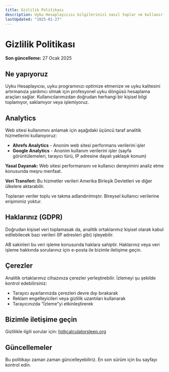 ```yaml
---
title: Gizlilik Politikası
description: Uyku Hesaplayıcısı bilgilerinizi nasıl toplar ve kullanır
lastUpdated: "2025-01-27"
---
```


# Gizlilik Politikası

**Son güncelleme:** 27 Ocak 2025

## Ne yapıyoruz

Uyku Hesaplayıcısı, uyku programınızı optimize etmenize ve uyku kalitesini artırmanıza yardımcı olmak için profesyonel uyku döngüsü hesaplama araçları sağlar. Kullanıcılarımızdan doğrudan herhangi bir kişisel bilgi toplamıyor, saklamıyor veya işlemiyoruz.

## Analytics

Web sitesi kullanımını anlamak için aşağıdaki üçüncü taraf analitik hizmetlerini kullanıyoruz:

- **Ahrefs Analytics** - Anonim web sitesi performans verilerini işler
- **Google Analytics** - Anonim kullanım verilerini işler (sayfa görüntülemeleri, tarayıcı türü, IP adresine dayalı yaklaşık konum)

**Yasal Dayanak:** Web sitesi performansını ve kullanıcı deneyimini analiz etme konusunda meşru menfaat.

**Veri Transferi:** Bu hizmetler verileri Amerika Birleşik Devletleri ve diğer ülkelere aktarabilir.

Toplanan veriler toplu ve takma adlandırılmıştır. Bireysel kullanıcı verilerine erişimimiz yoktur.

## Haklarınız (GDPR)

Doğrudan kişisel veri toplamasak da, analitik ortaklarımız kişisel olarak kabul edilebilecek bazı verileri (IP adresleri gibi) işleyebilir.

AB sakinleri bu veri işleme konusunda haklara sahiptir. Haklarınız veya veri işleme hakkında sorularınız için e-posta ile bizimle iletişime geçin.

## Çerezler

Analitik ortaklarımız cihazınıza çerezler yerleştirebilir. İzlemeyi şu şekilde kontrol edebilirsiniz:

- Tarayıcı ayarlarınızda çerezleri devre dışı bırakarak
- Reklam engelleyicileri veya gizlilik uzantıları kullanarak
- Tarayıcınızda "İzleme"yi etkinleştirerek

## Bizimle iletişime geçin

Gizlilikle ilgili sorular için: hi@calculatorsleep.org

## Güncellemeler

Bu politikayı zaman zaman güncelleyebiliriz. En son sürüm için bu sayfayı kontrol edin.

